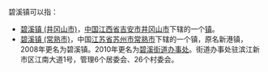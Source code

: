 碧溪镇可以指：

*[[碧溪镇_(井冈山市)|碧溪镇 (井冈山市)]]，[[中华人民共和国|中国]][[江西省|江西省]][[吉安市|吉安市]][[井冈山市|井冈山市]]下辖的一个[[镇|镇]]。
*[[碧溪镇_(常熟市)|碧溪镇 (常熟市)]]，中国[[江苏省|江苏省]][[苏州市|苏州市]][[常熟市|常熟市]]下辖的一个镇，原名新港镇，2008年更名为碧溪镇。2010年更名为[[碧溪街道办事处|碧溪街道办事处]]。街道办事处驻滨江新市区江南大道1号，管理6个居委会、26个村委会。

{{disambig|Cat=三字中国镇名消歧义}}